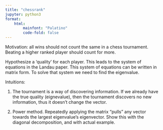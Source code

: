 ```yaml
---
title: "chessrank"
jupyter: python3
format:
    html:
        mainfont: "Palatino"
        code-fold: false
---
```


Motivation: all wins should not count the same in a chess tournament. Beating a higher ranked player should count for more.

Hypothesize a 'quality' for each player. This leads to the system of equations in the Landau paper. This system of equations can be written in matrix form. To solve that system we need to find the eigenvalue.

Intuitions:

1. The tournament is a way of discovering information. If we already have the true quality (eignevalue), then the tournament discovers no new information, thus it doesn't change the vector.

2. Power method. Repeatedly applying the matrix "pulls" any vector towards the largest eigenvalue's eigenvector. Show this with the diagonal decomposition, and with actual example.

